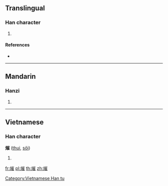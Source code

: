 {{character info/new}}
==Translingual==

===Han character===
{{Han char|rn=86|rad=火|as=11|sn=15|four=|canj=FUOG}}

# {{defn|Han|sort=火11}}

====References====
* {{Han ref|kx=0680.300|dkj=19341|dj=1092.070|hdz=32229.030|uh=71A3|ud=29091}}

----

==Mandarin==

===Hanzi===
{{cmn-hanzi|pin=[[suī]] ([[sui1]])|wg=sui<sup>1</sup>}}

# {{defn|lang=cmn|sort=火11}}

----

==Vietnamese==

===Han character===
'''熣''' ([[thui]], [[sôi]])

# {{defn|lang=vi}}

[[Category:Vietnamese Han tu]]

[[fr:熣]]
[[pl:熣]]
[[th:熣]]
[[zh:熣]]